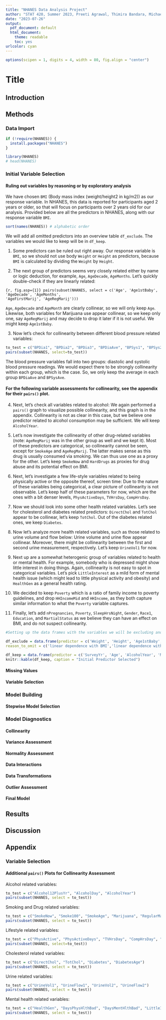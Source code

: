 ```yaml
---
title: "NHANES Data Analysis Project"
author: "STAT 420, Summer 2023, Preeti Agrawal, Thimira Bandara, Michael Conlin, Constatin Kappel"
date: "2023-07-26"
output:
  pdf_document: default
  html_document: 
    theme: readable
    toc: yes
urlcolor: cyan
---
```


```r
options(scipen = 1, digits = 4, width = 80, fig.align = "center")
```

# Title

## Introduction

## Methods

### Data Import

```r
if (!require(NHANES)) {
  install.packages("NHANES")  
}
```

```r
library(NHANES)
# head(NHANES)
```
### Initial Variable Selection

#### Ruling out variables by reasoning or by exploratory analysis

We have chosen `BMI` (Body mass index (weight/height2 in kg/m2)) as our response variable. In NHANES, this data is reported for participants aged 2 years or older, so that will focus on participants over 2 years old for our analysis. Provided below are all the predictors in NHANES, along with our response variable `BMI`.

```r
sort(names(NHANES)) # alphabetic order
```

We will add all omitted predictors into an overview table `df_exclude`. The variables we would like to keep will be in `df_keep`. 

1. Some predictors can be ruled out right away. Our response variable is `BMI`, so we should not use body `Weight` or `Height` as predictors, because `BMI` is calculated by dividing the `Weight` by `Height`.  

2. The next group of predictors seems very closely related either by name or logic deduction, for example, `Age`, `AgeDecade`, `AgeMonths`. Let's quickly double-check if they are linearly related: 

```{r, fig.asp={1}}
pairs(subset(NHANES, select = c('Age', 'Age1stBaby', 'AgeDecade', 'AgeMonths',
                                'AgeFirstMarij', 'AgeRegMarij')))
```

`Age`, `AgeDecade` and `AgeMonth` are clearly collinear, so we will only keep `Age`. Likewise, both variables for Marijuana use appear collinear, so we keep only one, say `AgeRegMarij` and may decide to drop it later if it is not useful. We might keep `Age1stBaby`. 

3. Now let's check for collinearity between different blood pressure related variables: 

```r
to_test = c("BPDia1", "BPDia2", "BPDia3", "BPDiaAve", "BPSys1", "BPSys2", "BPSys3", "BPSysAve" )
pairs(subset(NHANES, select=to_test))
```

The blood pressure variables fall into two groups: diastolic and systolic blood pressure readings. We would expect there to be strongly collinearity within each group, which is the case. So, we only keep the average in each group `BPDiaAve` and `BPSysAve`.

#### For the following variable assessments for collinearity, see the appendix for their `pairs()` plot.

4. Next, let's check all variables related to alcohol:
We again performed a `pairs()` graph to visualize possible collinearity, and this graph is in the appendix.
Collinearity is not as clear in this case, but we believe one predictor related to alcohol consumption may be sufficient. We will keep `AlcoholYear`. 

5. Let's now investigate the collinearity of other drug-related variables (note: `AgeRegMarij` was in the other group as well and we kept it).
Most of these predictors are categorical, so collinearity cannot be seen, except for `SmokeAge` and `AgeRegMarij`. The latter makes sense as this drug is usually consumed via smoking. We can thus use one as a proxy for the other. Let's keep `SmokeNow` and `HardDrugs` as proxies for drug abuse and its potential effect on BMI. 

6. Next, let's investigate a few life-style variables related to being physically active or the opposite thereof, screen time:
Due to the nature of these variables being categorical, a clear picture of collinearity is not observable. Let's keep half of these parameters for now, which are the ones with a bit denser levels, `PhysActiveDays`, `TVHrsDay`, `CompHrsDay`. 

7. Now we should look into some other health related variables. Let's see for cholesterol and diabetes related predictors:
`DirectChol` and `TotChol` appear to be collinear, let's keep `TotChol`. Out of the diabetes related ones, we keep `Diabetes`.

8. Now let's analyze more health related variables, such as those related to urine volume and flow below:
Urine volume and urine flow appear collinear. Moreover, there might be collinearity between the first and second urine measurement, respectively. Let's keep `UrineVol1` for now. 

9. Next up are a somewhat heterogenic group of variables related to health or mental health. For example, somebody who is depressed might show little interest in doing things.
Again, collinearity is not easy to spot in categorical variables. Let's pick `LittleInterest` as a mild form of mental health issue (which might lead to little physical activity and obesity) and `HealthGen` as a general health rating. 

10. We decided to keep `Poverty` which is a ratio of family income to poverty guidelines, and drop `HHIncomeMid` and `HHIncome`, as they both capture similar information to what the `Poverty` variable captures. 

11. Finally, let's add `nPregnancies`, `Poverty`, `SleepHrsNight`, `Gender`, `Race1`, `Education`, and `MartialStatus` as we believe they can have an effect on BMI, and do not suspect collinearity.  

```r
#Setting up the data frames with the variables we will be excluding and keeping for model building

df_exclude = data.frame(predictor = c('Weight', 'Height', 'Age1stBaby', 'AgeDecade', 'AgeMonth', 'AgeRegMarij', 'Alcohol12PlusYr', 'AlcoholDay', 'Smoke100', 'SmokeAge', 'Marijuana', 'RegularMarij', "BPDia1", "BPDia2", "BPDia3", "BPSys1", "BPSys2", "BPSys3", 'PhysActive', 'TVHrsDayChild', 'CompHrsDayChild', 'DirectChol', 'DiabetesAge', "UrineFlow1", "UrineVol2", "UrineFlow2", "DaysPhysHlthBad", "DaysMentHlthBad", "Depressed", 'Race3'), 
reason_to_omit = c('linear dependence with BMI','linear dependence with BMI', 'redundant with nPregnancies and many NAs', 'collinear with Age', 'collinear with Age', 'redundant with Marijuana', 'more sparse than AlcoholYear', 'redundant with AlcoholYear', 'redundant with SmokeNow', 'collinear with AgeRegMarij', 'redundant with AgeRegMarij, the two might be swapped', 'redundant with Marijuana', 'collinear with other blood pressure predictors', 'collinear with other blood pressure predictors', 'collinear with other blood pressure predictors', 'collinear with other blood pressure predictors', 'collinear with other blood pressure predictors', 'collinear with other blood pressure predictors', 'Redundant with PhysActiveDays', 'redundant with TVHrsDay', 'redundant with CompHrsDay', 'collinear with TotChol', 'redundant with Diabetes', 'collinear with UrineVol1', 'collinear with UrineVol1', 'collinear with UrineVol1', 'redundant with HealthGen', 'redundant with HealthGen', 'redundant with HealthGen', 'redundant with Race1'))

df_keep = data.frame(predictor = c('SurveyYr', 'Age', 'AlcoholYear', 'Marijuana', 'SmokeNow', 'HardDrugs', 'BPDiaAve', 'BPSysAve', 'PhysActiveDays', 'TVHrsDay', 'CompHrsDay', 'TotChol', 'Diabetes', 'UrineVol1', 'HealthGen', 'LittleInterest', 'nPregnancies',  'Poverty', 'SleepHrsNight', 'Gender', 'Race1', 'Education', 'MaritalStatus' ))
knitr::kable(df_keep, caption = "Initial Predictor Selected")
```

#### Missing Values

#### Variable Selection

### Model Building

#### Stepwise Model Selection

### Model Diagnostics

#### Collinearity

#### Variance Assessment

#### Normality Assessment

#### Data Interactions

#### Data Transformations

#### Outlier Assessment

#### Final Model

## Results

## Discussion

## Appendix

### Variable Selection

#### Additional `pairs()` Plots for Collinearity Assessment

Alcohol related variables:

```r
to_test = c("Alcohol12PlusYr", "AlcoholDay", "AlcoholYear")
pairs(subset(NHANES, select = to_test))
```

Smoking and Drug related variables:

```r
to_test = c("SmokeNow", "Smoke100", "SmokeAge", "Marijuana", "RegularMarij", "AgeRegMarij", "HardDrugs")
pairs(subset(NHANES, select = to_test))

```

Lifestyle related variables:

```r
to_test = c("PhysActive", "PhysActiveDays", "TVHrsDay", "CompHrsDay", "TVHrsDayChild", "CompHrsDayChild")
pairs(subset(NHANES, select=to_test))
```

Cholesterol related variables:

```r
to_test = c("DirectChol", "TotChol", "Diabetes", "DiabetesAge")
pairs(subset(NHANES, select = to_test))
```

Urine related variables:

```r
to_test = c("UrineVol1", "UrineFlow1", "UrineVol2", "UrineFlow2")
pairs(subset(NHANES, select = to_test))
```

Mental health related variables:

```r
to_test = c("HealthGen", "DaysPhysHlthBad", "DaysMentHlthBad", "LittleInterest", "Depressed" )
pairs(subset(NHANES, select = to_test))
```